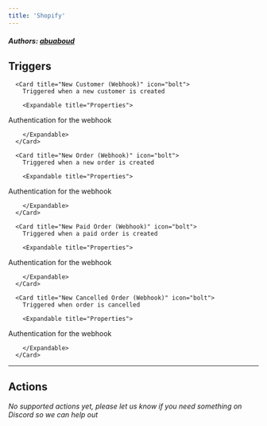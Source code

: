 ```yaml
---
title: 'Shopify'
---
```


##### Authors: [abuaboud](https://github.com/abuaboud)


## Triggers


      <Card title="New Customer (Webhook)" icon="bolt">
        Triggered when a new customer is created

        <Expandable title="Properties">
          
<ResponseField name="Authentication" required type="Oauth2">
Authentication for the webhook
</ResponseField>
              
        </Expandable>
      </Card>
  
      <Card title="New Order (Webhook)" icon="bolt">
        Triggered when a new order is created

        <Expandable title="Properties">
          
<ResponseField name="Authentication" required type="Oauth2">
Authentication for the webhook
</ResponseField>
              
        </Expandable>
      </Card>
  
      <Card title="New Paid Order (Webhook)" icon="bolt">
        Triggered when a paid order is created

        <Expandable title="Properties">
          
<ResponseField name="Authentication" required type="Oauth2">
Authentication for the webhook
</ResponseField>
              
        </Expandable>
      </Card>
  
      <Card title="New Cancelled Order (Webhook)" icon="bolt">
        Triggered when order is cancelled

        <Expandable title="Properties">
          
<ResponseField name="Authentication" required type="Oauth2">
Authentication for the webhook
</ResponseField>
              
        </Expandable>
      </Card>
  

---

## Actions

*No supported actions yet, please let us know if you need something on Discord so we can help out* 

